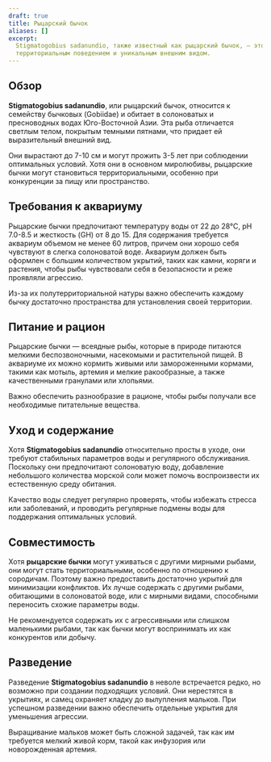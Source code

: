 ```yaml
---
draft: true
title: Рыцарский бычок
aliases: []
excerpt:
  Stigmatogobius sadanundio, также известный как рыцарский бычок, — это интересная небольшая рыба, известная своим
  территориальным поведением и уникальным внешним видом.
---
```


## Обзор

**Stigmatogobius sadanundio**, или рыцарский бычок, относится к семейству бычковых (Gobiidae) и обитает в солоноватых и
пресноводных водах Юго-Восточной Азии. Эта рыба отличается светлым телом, покрытым темными пятнами, что придает ей
выразительный внешний вид.

Они вырастают до 7-10 см и могут прожить 3-5 лет при соблюдении оптимальных условий. Хотя они в основном миролюбивы,
рыцарские бычки могут становиться территориальными, особенно при конкуренции за пищу или пространство.

## Требования к аквариуму

Рыцарские бычки предпочитают температуру воды от 22 до 28°C, pH 7.0-8.5 и жесткость (GH) от 8 до 15. Для содержания
требуется аквариум объемом не менее 60 литров, причем они хорошо себя чувствуют в слегка солоноватой воде. Аквариум
должен быть оформлен с большим количеством укрытий, таких как камни, коряги и растения, чтобы рыбы чувствовали себя в
безопасности и реже проявляли агрессию.

Из-за их полутерриториальной натуры важно обеспечить каждому бычку достаточно пространства для установления своей
территории.

## Питание и рацион

Рыцарские бычки — всеядные рыбы, которые в природе питаются мелкими беспозвоночными, насекомыми и растительной пищей. В
аквариуме их можно кормить живыми или замороженными кормами, такими как мотыль, артемия и мелкие ракообразные, а также
качественными гранулами или хлопьями.

Важно обеспечить разнообразие в рационе, чтобы рыбы получали все необходимые питательные вещества.

## Уход и содержание

Хотя **Stigmatogobius sadanundio** относительно просты в уходе, они требуют стабильных параметров воды и регулярного
обслуживания. Поскольку они предпочитают солоноватую воду, добавление небольшого количества морской соли может помочь
воспроизвести их естественную среду обитания.

Качество воды следует регулярно проверять, чтобы избежать стресса или заболеваний, и проводить регулярные подмены воды
для поддержания оптимальных условий.

## Совместимость

Хотя **рыцарские бычки** могут уживаться с другими мирными рыбами, они могут стать территориальными, особенно по
отношению к сородичам. Поэтому важно предоставить достаточно укрытий для минимизации конфликтов. Их лучше содержать с
другими рыбами, обитающими в солоноватой воде, или с мирными видами, способными переносить схожие параметры воды.

Не рекомендуется содержать их с агрессивными или слишком маленькими рыбами, так как бычки могут воспринимать их как
конкурентов или добычу.

## Разведение

Разведение **Stigmatogobius sadanundio** в неволе встречается редко, но возможно при создании подходящих условий. Они
нерестятся в укрытиях, и самец охраняет кладку до вылупления мальков. При успешном разведении важно обеспечить отдельные
укрытия для уменьшения агрессии.

Выращивание мальков может быть сложной задачей, так как им требуется мелкий живой корм, такой как инфузория или
новорожденная артемия.
